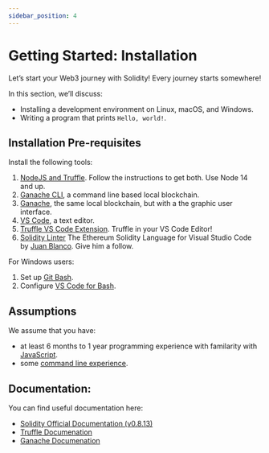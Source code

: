 ```yaml
---
sidebar_position: 4
---
```


# Getting Started: Installation

Let’s start your Web3 journey with Solidity! Every journey starts somewhere!

In this section, we’ll discuss:

- Installing a development environment on Linux, macOS, and Windows.
- Writing a program that prints `Hello, world!`.

## Installation Pre-requisites

Install the following tools:

1. [NodeJS and Truffle](https://trufflesuite.com/docs/truffle/getting-started/installation/). Follow the instructions to get both. Use Node 14 and up.
2. [Ganache CLI](https://github.com/trufflesuite/ganache#readme), a command line based local blockchain.
3. [Ganache](https://trufflesuite.com/ganache/), the same local blockchain, but with a the graphic user interface.
4. [VS Code](https://code.visualstudio.com/download), a text editor.
5. [Truffle VS Code Extension](https://trufflesuite.com/blog/build-on-web3-with-truffle-vs-code-extension/). Truffle in your VS Code Editor!
6. [Solidity Linter](https://marketplace.visualstudio.com/items?itemName=JuanBlanco.solidity) The Ethereum Solidity Language for Visual Studio Code by [Juan Blanco](https://twitter.com/juanfranblanco?ref_src=twsrc%5Egoogle%7Ctwcamp%5Eserp%7Ctwgr%5Eauthor). Give him a follow.

For Windows users:

1. Set up [Git Bash](https://git-scm.com/downloads).
2. Configure [VS Code for Bash](https://www.shanebart.com/set-default-vscode-terminal/).

## Assumptions

We assume that you have:

- at least 6 months to 1 year programming experience with familarity with [JavaScript](https://www.codecademy.com/learn/introduction-to-javascript).
- some [command line experience](https://www.codecademy.com/learn/learn-the-command-line).

## Documentation:

You can find useful documentation here:

- [Solidity Official Documentation (v0.8.13)](https://docs.soliditylang.org/en/v0.8.13/)
- [Truffle Documenation](https://trufflesuite.com/docs/)
- [Ganache Documenation](https://trufflesuite.com/docs/ganache/)

